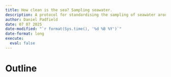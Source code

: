 ```yaml
---
title: How clean is the sea? Sampling seawater. 
description: A protocol for standardising the sampling of seawater around Falmouth for plating for _E. coli_
author: Daniel Padfield
date: 07 07 2025
date-modified: "`r format(Sys.time(), '%d %B %Y')`"
date-format: long
execute: 
  eval: false
---
```


# Outline
